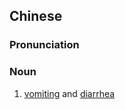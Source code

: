 ==Chinese==
{{zh-forms|s=吐泻}}

===Pronunciation===
{{zh-pron
|m=tùxiè
|c=tou2 se3
|mn=thò͘-sià
|cat=n
}}

===Noun===
{{zh-noun}}

# [[vomiting]] and [[diarrhea]]